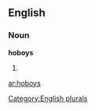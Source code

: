 ==English==

===Noun===
'''hoboys'''

# {{plural of|[[hoboy]]}}

[[Category:English plurals]]

[[ar:hoboys]]
